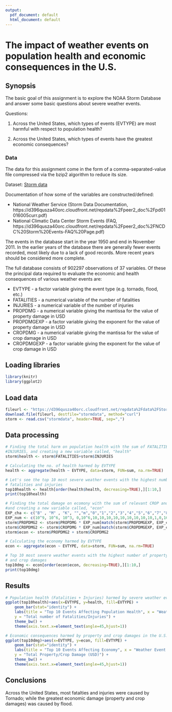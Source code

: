 ```yaml
---
output:
  pdf_document: default
  html_document: default
---
```

The impact of weather events on population health and economic consequences in the U.S.
================================================

## Synopsis

The basic goal of this assignment is to explore the NOAA Storm Database and answer some basic questions about severe weather events.

Questions:

1. Across the United States, which types of events (EVTYPE) are most harmful with respect to population health?

2. Across the United States, which types of events have the greatest economic consequences?


### Data

The data for this assignment come in the form of a comma-separated-value file compressed via the bzip2 algorithm to reduce its size.

Dataset: [Storm data](https://d396qusza40orc.cloudfront.net/repdata%2Fdata%2FStormData.csv.bz2)

Documentation of how some of the variables are constructed/defined:

* National Weather Service (Storm Data Documentation, https://d396qusza40orc.cloudfront.net/repdata%2Fpeer2_doc%2Fpd01016005curr.pdf)
* National Climatic Data Center Storm Events (FAQ, https://d396qusza40orc.cloudfront.net/repdata%2Fpeer2_doc%2FNCDC%20Storm%20Events-FAQ%20Page.pdf)

The events in the database start in the year 1950 and end in November 2011. In the earlier years of the database there are generally fewer events recorded, most likely due to a lack of good records. More recent years should be considered more complete.

The full database consists of 902297 observations of 37 variables. Of these the principal data required to evaluate the economic and health consequences of various weather events are:

* EVTYPE - a factor variable giving the event type (e.g. tornado, flood, etc.)
* FATALITIES - a numerical variable of the number of fatalities
* INJURIES - a numerical variable of the number of injuries
* PROPDMG - a numerical variable giving the mantissa for the value of property damage in USD
* PROPDMGEXP - a factor variable giving the exponent for the value of property damage in USD
* CROPDMG - a numerical variable giving the mantissa for the value of crop damage in USD
* CROPDMGEXP - a factor variable giving the exponent for the value of crop damage in USD

## Loading libraries
```r
library(knitr)
library(ggplot2)
```


## Load data 
```r
fileurl <- "https://d396qusza40orc.cloudfront.net/repdata%2Fdata%2FStormData.csv.bz2"
download.file(fileurl, destfile="stormdata", method="curl")
storm <- read.csv("stormdata", header=TRUE, sep=",")
```

## Data processing

```r
# Finding the total harm on population health with the sum of FATALITIES and 
#INJURIES, and creating a new variable called, "health"
storm$health <- storm$FATALITIES+storm$INJURIES

# Calculating the no. of health harmed by EVTYPE
health <- aggregate(health ~ EVTYPE, data=storm, FUN=sum, na.rm=TRUE)

# Let's see the top 10 most severe weather events with the highest number of
# fatalities and injuries
top10health <- health[order(health$health, decreasing=TRUE),][1:10,]
print(top10health)
```

```r
# Finding the total damage on ecomony with the sum of relevant CROP and PROP variables, 
#and creating a new variable called, "econ"
EXP_cha <- c("B" , "M" , "K", "","m","0","1","2","3","4","5","6","7","8","+","-","H","h","?")
EXP_num <- c(10^9, 10^6, 10^3, 0,10^6,10,10,10,10,10,10,10,10,10,1,0,100,100,0)
storm$PROPDMG2 <- storm$PROPDMG * EXP_num[match(storm$PROPDMGEXP, EXP_cha)]
storm$CROPDMG2 <- storm$CROPDMG * EXP_num[match(storm$CROPDMGEXP, EXP_cha)]
storm$econ <- storm$PROPDMG2 + storm$CROPDMG2

# Calculating the economy harmed by EVTYPE
econ <- aggregate(econ ~ EVTYPE, data=storm, FUN=sum, na.rm=TRUE)

# Top 10 most severe weather events with the highest number of property 
# and crop damages
top10dmg <- econ[order(econ$econ, decreasing=TRUE),][1:10,]
print(top10dmg)
```

## Results

```r
# Population health (Fatalities + Injuries) harmed by severe weather events in the U.S.
ggplot(top10health)+aes(x=EVTYPE, y=health, fill=EVTYPE) +
    geom_bar(stat="identity") + 
    labs(title = "Top 10 Events Affecting Population Health", x = "Weather Event Type", 
    y = "Total number of Fatalities/Injuries") +
    theme_bw() +
    theme(axis.text.x=element_text(angle=45,hjust=1))

# Economic consequences harmed by property and crop damages in the U.S.
ggplot(top10dmg)+aes(x=EVTYPE, y=econ, fill=EVTYPE) +
    geom_bar(stat="identity") + 
    labs(title = "Top 10 Events Affecting Economy", x = "Weather Event Type", 
    y = "Total Property/Crop Damage (USD)") +
    theme_bw() +
    theme(axis.text.x=element_text(angle=45,hjust=1))
```

## Conclusions
Across the United States, most fatalties and injuries were caused by Tornado; while the greatest economic damage (property and crop damages) was caused by flood. 


